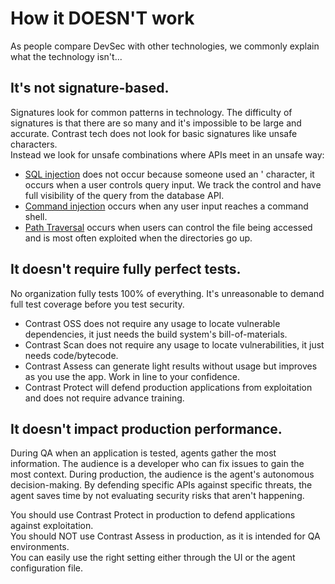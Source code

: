 # How it DOESN'T work

As people compare DevSec with other technologies, we commonly explain what the technology isn't...

## It's not signature-based.

Signatures look for common patterns in technology. The difficulty of signatures is that there are so many and it's impossible to be large and accurate.
Contrast tech does not look for basic signatures like unsafe characters.<br/>
Instead we look for unsafe combinations where APIs meet in an unsafe way:
- [SQL injection](../learn-devsec/vulnerabilities/sqli) does not occur because someone used an ' character, it occurs when a user controls query input. We track the control and have full visibility of the query from the database API.
- [Command injection](../learn-devsec/vulnerabilities/command-injection) occurs when any user input reaches a command shell.
- [Path Traversal](../learn-devsec/vulnerabilities/path-traversal) occurs when users can control the file being accessed and is most often exploited when the directories go up.

## It doesn't require fully perfect tests.
No organization fully tests 100% of everything. It's unreasonable to demand full test coverage before you test security.
- Contrast OSS does not require any usage to locate vulnerable dependencies, it just needs the build system's bill-of-materials.
- Contrast Scan does not require any usage to locate vulnerabilities, it just needs code/bytecode.
- Contrast Assess can generate light results without usage but improves as you use the app. Work in line to your confidence.
- Contrast Protect will defend production applications from exploitation and does not require advance training.

## It doesn't impact production performance.

During QA when an application is tested, agents gather the most information. The audience is a developer who can fix issues to gain the most context.
During production, the audience is the agent's autonomous decision-making. By defending specific APIs against specific threats, the agent saves time by not evaluating security risks that aren't happening.

You should use Contrast Protect in production to defend applications against exploitation.<br/>
You should NOT use Contrast Assess in production, as it is intended for QA environments.<br/>
You can easily use the right setting either through the UI or the agent configuration file.
